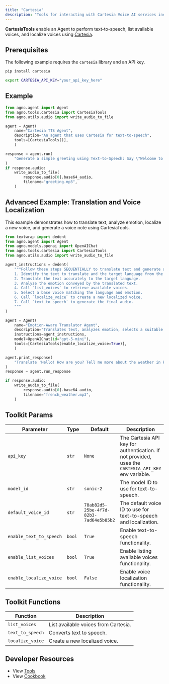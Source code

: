 ```yaml
---
title: "Cartesia"
description: "Tools for interacting with Cartesia Voice AI services including text-to-speech and voice localization"
---
```


**CartesiaTools** enable an Agent to perform text-to-speech, list available voices, and localize voices using [Cartesia](https://docs.cartesia.ai/).

## Prerequisites

The following example requires the `cartesia` library and an API key.

```bash
pip install cartesia
```

```bash
export CARTESIA_API_KEY="your_api_key_here"
```

## Example

```python
from agno.agent import Agent
from agno.tools.cartesia import CartesiaTools
from agno.utils.audio import write_audio_to_file

agent = Agent(
    name="Cartesia TTS Agent",
    description="An agent that uses Cartesia for text-to-speech",
    tools=[CartesiaTools()],
    )

response = agent.run(
    "Generate a simple greeting using Text-to-Speech: Say \"Welcome to Cartesia, the advanced speech synthesis platform. This speech is generated by an agent.\""
)
if response.audio:
    write_audio_to_file(
        response.audio[0].base64_audio,
        filename="greeting.mp3",
    )
```

## Advanced Example: Translation and Voice Localization

This example demonstrates how to translate text, analyze emotion, localize a new voice, and generate a voice note using CartesiaTools.

```python
from textwrap import dedent
from agno.agent import Agent
from agno.models.openai import OpenAIChat
from agno.tools.cartesia import CartesiaTools
from agno.utils.audio import write_audio_to_file

agent_instructions = dedent(
    """Follow these steps SEQUENTIALLY to translate text and generate a localized voice note:
    1. Identify the text to translate and the target language from the user request.
    2. Translate the text accurately to the target language.
    3. Analyze the emotion conveyed by the translated text.
    4. Call `list_voices` to retrieve available voices.
    5. Select a base voice matching the language and emotion.
    6. Call `localize_voice` to create a new localized voice.
    7. Call `text_to_speech` to generate the final audio.
    """
)

agent = Agent(
    name="Emotion-Aware Translator Agent",
    description="Translates text, analyzes emotion, selects a suitable voice, creates a localized voice, and generates a voice note (audio file) using Cartesia TTS tools.",
    instructions=agent_instructions,
    model=OpenAIChat(id="gpt-5-mini"),
    tools=[CartesiaTools(enable_localize_voice=True)],  
    )

agent.print_response(
    "Translate 'Hello! How are you? Tell me more about the weather in Paris?' to French and create a voice note."
)
response = agent.run_response

if response.audio:
    write_audio_to_file(
        response.audio[0].base64_audio,
        filename="french_weather.mp3",
    )
```

## Toolkit Params

| Parameter                | Type             | Default                                    | Description                                                                                       |
|--------------------------|------------------|--------------------------------------------|---------------------------------------------------------------------------------------------------|
| `api_key`                | `str`            | `None`                                     | The Cartesia API key for authentication. If not provided, uses the `CARTESIA_API_KEY` env variable. |
| `model_id`               | `str`            | `sonic-2`                                  | The model ID to use for text-to-speech.                                                         |
| `default_voice_id`       | `str`            | `78ab82d5-25be-4f7d-82b3-7ad64e5b85b2`      | The default voice ID to use for text-to-speech and localization.                                 |
| `enable_text_to_speech` | `bool`           | `True`                                     | Enable text-to-speech functionality.                                                             |
| `enable_list_voices`    | `bool`           | `True`                                     | Enable listing available voices functionality.                                                   |
| `enable_localize_voice` | `bool`           | `False`                                    | Enable voice localization functionality.                                                         |

## Toolkit Functions

| Function         | Description                                                                                                                                                                 |
|------------------|-----------------------------------------------------------------------------------------------------------------------------------------------------------------------------|
| `list_voices`    | List available voices from Cartesia.                 |
| `text_to_speech` | Converts text to speech.  |
| `localize_voice` | Create a new localized voice. |

## Developer Resources

- View [Tools](https://github.com/agno-agi/agno/blob/main/libs/agno/agno/tools/cartesia.py)
- View [Cookbook](https://github.com/agno-agi/agno/tree/v2.0/cookbook/tools/cartesia_tools.py)
